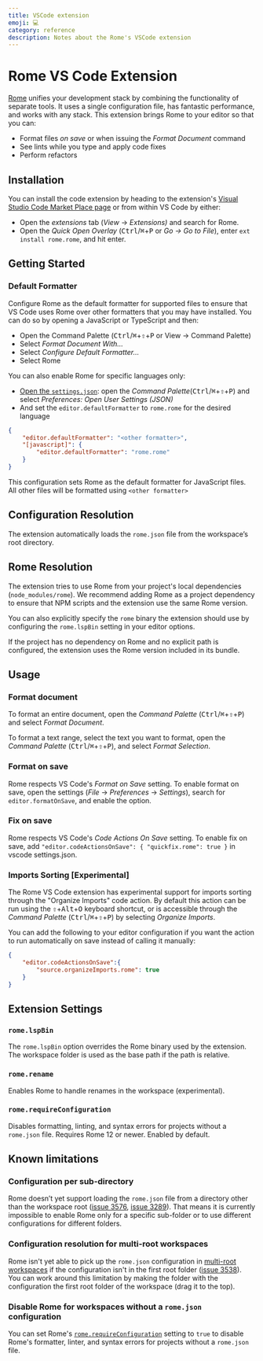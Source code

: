 ```yaml
---
title: VSCode extension
emoji: 💻
category: reference
description: Notes about the Rome's VSCode extension
---
```

# Rome VS Code Extension

[Rome](https://rome.tools/) unifies your development stack by combining the functionality of separate tools. It uses a single configuration file, has fantastic performance, and works with any stack. This extension brings Rome to your editor so that you can:

- Format files *on save* or when issuing the *Format Document* command
- See lints while you type and apply code fixes
- Perform refactors

## Installation

You can install the code extension by heading to the extension's [Visual Studio Code Market Place page](https://marketplace.visualstudio.com/items?itemName=rome.rome) or from within VS Code by either:

- Open the *extensions* tab (_View_ → _Extensions)_ and search for Rome.
- Open the _Quick Open Overlay_ (<kbd>Ctrl</kbd>/<kbd title="Cmd">⌘</kbd>+<kbd>P</kbd> or _Go -> Go to File_), enter `ext install rome.rome`, and hit enter.

## Getting Started

### Default Formatter

Configure Rome as the default formatter for supported files to ensure that VS Code uses Rome over other formatters that you may have installed. You can do so by opening a JavaScript or TypeScript and then:

- Open the Command Palette (<kbd>Ctrl</kbd>/<kbd title="Cmd">⌘</kbd>+<kbd title="Shift">⇧</kbd>+<kbd>P</kbd> or View → Command Palette)
- Select _Format Document With…_
- Select _Configure Default Formatter…_
- Select Rome

You can also enable Rome for specific languages only:

- [Open the `settings.json`](https://code.visualstudio.com/docs/getstarted/settings#_settingsjson): open the _Command Palette_(<kbd>Ctrl</kbd>/<kbd title="Cmd">⌘</kbd>+<kbd title="Shift">⇧</kbd>+<kbd>P</kbd>) and select _Preferences: Open User Settings (JSON)_
- And set the `editor.defaultFormatter` to `rome.rome` for the desired language

```json
{
	"editor.defaultFormatter": "<other formatter>",
	"[javascript]": {
		"editor.defaultFormatter": "rome.rome"
	}
}
```

This configuration sets Rome as the default formatter for JavaScript files. All other files will be formatted using `<other formatter>`

## Configuration Resolution

The extension automatically loads the `rome.json` file from the workspace’s root directory.

## Rome Resolution

The extension tries to use Rome from your project's local dependencies (`node_modules/rome`). We recommend adding Rome as a project dependency to ensure that NPM scripts and the extension use the same Rome version.

You can also explicitly specify the `rome` binary the extension should use by configuring the `rome.lspBin` setting in your editor options.

If the project has no dependency on Rome and no explicit path is configured, the extension uses the Rome version included in its bundle.

## Usage

### Format document

To format an entire document, open the _Command Palette_ (<kbd>Ctrl</kbd>/<kbd title="Cmd">⌘</kbd>+<kbd title="Shift">⇧</kbd>+<kbd>P</kbd>) and select _Format Document_.

To format a text range, select the text you want to format, open the _Command Palette_ (<kbd>Ctrl</kbd>/<kbd title="Cmd">⌘</kbd>+<kbd title="Shift">⇧</kbd>+<kbd>P</kbd>), and select _Format Selection_.

### Format on save

Rome respects VS Code's _Format on Save_ setting. To enable format on save, open the settings (_File_ -> _Preferences_ -> _Settings_), search for `editor.formatOnSave`, and enable the option.

### Fix on save

Rome respects VS Code's _Code Actions On Save_ setting. To enable fix on save, add `"editor.codeActionsOnSave": { "quickfix.rome": true }` in vscode settings.json.

### Imports Sorting [Experimental]

The Rome VS Code extension has experimental support for imports sorting through the "Organize Imports" code action. By default this action can be run using the <kbd title="Shift">⇧</kbd>+<kbd>Alt</kbd>+<kbd>O</kbd> keyboard shortcut, or is accessible through the _Command Palette_ (<kbd>Ctrl</kbd>/<kbd title="Cmd">⌘</kbd>+<kbd title="Shift">⇧</kbd>+<kbd>P</kbd>) by selecting _Organize Imports_.

You can add the following to your editor configuration if you want the action to run automatically on save instead of calling it manually:

```json
{
	"editor.codeActionsOnSave":{
		"source.organizeImports.rome": true
	}
}
```

## Extension Settings

### `rome.lspBin`

The `rome.lspBin` option overrides the Rome binary used by the extension. The workspace folder is used as the base path if the path is relative.

### `rome.rename`

Enables Rome to handle renames in the workspace (experimental).

### `rome.requireConfiguration`

Disables formatting, linting, and syntax errors for projects without a `rome.json` file. Requires Rome 12 or newer.
Enabled by default.

## Known limitations

### Configuration per sub-directory

Rome doesn’t yet support loading the `rome.json` file from a directory other than the workspace root ([issue 3576](https://github.com/rome/tools/issues/3576), [issue 3289](https://github.com/rome/tools/issues/3289)). That means it is currently impossible to enable Rome only for a specific sub-folder or to use different configurations for different folders.

### Configuration resolution for multi-root workspaces

Rome isn't yet able to pick up the `rome.json` configuration in [multi-root workspaces](https://code.visualstudio.com/docs/editor/multi-root-workspaces) if the configuration isn't in the first root folder ([issue 3538](https://github.com/rome/tools/issues/3538)). You can work around this limitation by making the folder with the configuration the first root folder of the workspace (drag it to the top).

### Disable Rome for workspaces without a `rome.json` configuration

You can set Rome's [`rome.requireConfiguration`](#romerequireconfiguration) setting to `true` to disable Rome's formatter, linter, and syntax errors for projects without a `rome.json` file.
